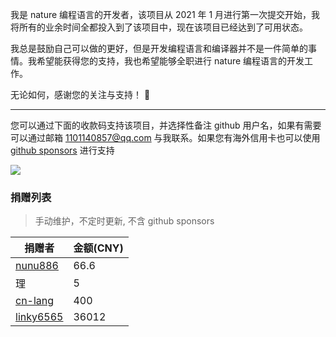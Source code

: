 我是 nature 编程语言的开发者，该项目从 2021 年 1 月进行第一次提交开始，我将所有的业余时间全都投入到了该项目中，现在该项目已经达到了可用状态。

我总是鼓励自己可以做的更好，但是开发编程语言和编译器并不是一件简单的事情。我希望能获得您的支持，我也希望能够全职进行 nature 编程语言的开发工作。

无论如何，感谢您的关注与支持！ 🙏

---

您可以通过下面的收款码支持该项目，并选择性备注 github 用户名，如果有需要可以通过邮箱 1101140857@qq.com 与我联系。如果您有海外信用卡也可以使用 [github sponsors](https://github.com/sponsors/weiwenhao) 进行支持 

![](https://raw.githubusercontent.com/weiwenhao/pictures/main/87f666d4d8ef610b089967bb0e95bc0f.png)


### 捐赠列表

> 手动维护，不定时更新, 不含 github sponsors

| 捐赠者                                       | 金额(CNY)  |
| ----------------------------------------- | ----- |
| [nunu886](https://github.com/nunu886)     | 66.6     |
| 理                                         | 5     |
| [cn-lang](https://github.com/cn-lang)     | 400   | 
| [linky6565](https://github.com/linky6565) | 36012 | 

